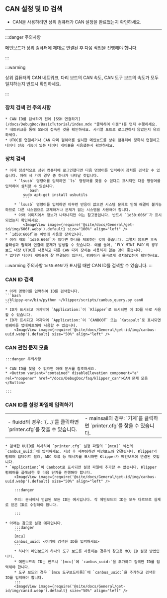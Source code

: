 ## CAN 설정 및 ID 검색

* CAN을 사용하려면 상위 컴퓨터가 CAN 설정을 완료했는지 확인하세요.

----

:::danger 주의사항

메인보드가 상위 컴퓨터에 제대로 연결된 후 다음 작업을 진행해야 합니다.

:::


:::warning

상위 컴퓨터의 CAN 네트워크, 다리 보드의 CAN 속도, CAN 도구 보드의 속도가 모두 일치하는지 반드시 확인하세요.

:::

### 장치 검색 전 주의사항

    * CAN ID를 검색하기 전에 [SSH 연결하기](/docs/DebugDoc/BasicTutorial/index.mdx "클릭하여 이동")를 먼저 수행하세요.
    * 네트워크를 통해 SSH에 접속한 것을 확인하세요. 시리얼 포트로 로그인하지 않았는지 유의하세요.
    * UTOC를 연결하거나 CAN 다리 펌웨어를 설치한 메인보드를 상위 컴퓨터에 정확히 연결하고 데이터 전송 기능이 있는 데이터 케이블을 사용했는지 확인하세요.

### 장치 검색

    * 이제 정상적으로 상위 컴퓨터에 로그인했다면 다음 명령어를 입력하여 장치를 검색할 수 있습니다. 아래 세 가지 경우 중 하나가 나타날 것입니다.
        * `lsusb` 명령어를 입력하면 `ls` 명령어를 찾을 수 없다고 표시되면 다음 명령어를 입력하여 설치할 수 있습니다.
            ```bash
            sudo apt-get install usbutils
            ```
        * `lsusb` 명령어를 입력하면 아무런 반응이 없으면 시스템 문제로 인해 해결이 불가능하므로 다른 시스템으로 교체하거나 문제가 없는 시스템을 사용해야 합니다.
        * 아래 이미지에서 정보가 나타나지만 이는 참고용입니다. 반드시 `1d50:606f`가 표시되었는지 확인하세요.
            <ImageView image={require('@site/docs/General/get-id/img/606f.webp').default} size="100%" align="left" />
    * `1d50:606f`는 이번에 사용할 장치입니다.
    * 여러 개의 `1d50:606f`가 있다면 하나를 제외하는 것이 좋습니다. 그렇지 않으면 후속 플래싱과 펌웨어 연결에 문제가 발생할 수 있습니다. 예를 들어, `FLY MINI PAD`의 경우 보드 내장 UTOC를 사용하고 다른 CAN 다리 장치는 사용하지 않는 것이 좋습니다.
    * 없다면 데이터 케이블이 잘 연결되어 있는지, 펌웨어가 올바르게 설치되었는지 확인하세요.

:::warning 주의사항
`1d50:606f`가 표시될 때만 CAN ID를 검색할 수 있습니다.
:::

### CAN ID 검색

    * 아래 명령어를 입력하여 ID를 검색합니다.
    ```bash
    ~/klippy-env/bin/python ~/klipper/scripts/canbus_query.py can0
    ```
    * ID가 표시되고 마지막에 `Application:`이 `Klipper`로 표시되면 이 ID를 바로 사용할 수 있습니다.
    * ID가 표시되고 마지막에 `Application:`이 `CANBOOT` 또는 `Katapult`로 표시되면 펌웨어를 업데이트해야 사용할 수 있습니다.
        <ImageView image={require('@site/docs/General/get-id/img/canbus-uuid.webp').default} size="50%" align="left" />


### CAN 관련 문제 모음

    :::danger 주의사항

    * CAN ID를 찾을 수 없으면 아래 문서를 참조하세요.  
    * <Button variant="contained" disableElevation component="a" rel="noopener" href="/docs/DebugDoc/faq/klipper_can">CAN 문제 모음</Button>

    :::

### CAN ID를 설정 파일에 입력하기

  <table>
    <tr>
      <td>
        - fluidd의 경우: `{…}`를 클릭하면 `printer.cfg`를 찾을 수 있습니다.
        <ImageView image={require('@site/docs/General/get-id/img/fluidd-cfg.webp').default} size="100%" align="center" />
      </td>
      <td>
        - mainsail의 경우: `기계`를 클릭하면 `printer.cfg`를 찾을 수 있습니다.
        <ImageView image={require('@site/docs/General/get-id/img/mainsail-cfg.webp').default} size="100%" align="center" />
      </td>
    </tr>
  </table>


    * 검색한 UUID를 복사하여 `printer.cfg` 설정 파일의 `[mcu]` 섹션의 `canbus_uuid:`에 입력하세요. 저장 후 재부팅하면 메인보드와 연결됩니다. Klipper가 펌웨어 업데이트 필요, ADC 오류 등 메시지를 표시하면 Klipper가 메인보드에 연결된 것입니다.
    * `Application:`이 Canboot로 표시되면 설정 파일에 추가할 수 없습니다. Klipper 펌웨어를 플래싱한 후 다음 단계를 진행해야 합니다.
        <ImageView image={require('@site/docs/General/get-id/img/canbus-uuid.webp').default} size="50%" align="left" />

        :::danger

        주의: 문서에서 언급된 모든 ID는 예시입니다. 각 메인보드의 ID는 모두 다르므로 실제로 얻은 ID로 수정해야 합니다.

        :::

    * 아래는 참고용 설정 예제입니다.
        :::danger
        ```
        [mcu]
        canbus_uuid: <여기에 검색한 ID를 입력하세요>
        ```
        * 하나의 메인보드와 하나의 도구 보드를 사용하는 경우의 참고용 MCU ID 설정 방법입니다.
        * 메인보드의 ID는 반드시 `[mcu]`에 `canbus_uuid:`을 추가하고 검색한 ID를 입력해야 합니다.
        * 도구 보드의 경우 `[mcu 도구보드이름]`에 `canbus_uuid:`을 추가하고 검색한 ID를 입력해야 합니다.
        :::
        <ImageView image={require('@site/docs/General/get-id/img/canid.webp').default} size="50%" align="left" />
